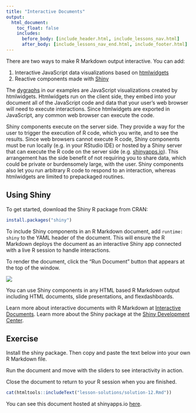 ```yaml
---
title: "Interactive Documents"
output:
  html_document:
    toc_float: false
    includes:
      before_body: [include_header.html, include_lessons_nav.html]
      after_body: [include_lessons_nav_end.html, include_footer.html]
---
```


There are two ways to make R Markdown output interactive. You can add:

1. Interactive JavaScript data visualizations based on [htmlwidgets](http://www.htmlwidgets.org/)
2. Reactive components made with [Shiny](http://shiny.rstudio.com/)

The [dygraphs](http://rstudio.github.io/dygraphs/) in our examples are JavaScript visualizations created by htmlwidgets. Htmlwidgets run on the client side, they embed into your document all of the JavaScript code and data that your user's web browser will need to execute interactions. Since htmlwidgets are exported in JavaScript, any common web browser can execute the code.

Shiny components execute on the server side. They provide a way for the user to trigger the execution of R code, which you write, and to see the results. Since web browsers cannot execute R code, Shiny components must be run locally (e.g. in your RStudio IDE) or hosted by a Shiny server that can execute the R code on the server side (e.g. [shinyapps.io](http://www.shinyapps.io/)). This arrangement has the side benefit of not requiring you to share data, which could be private or burdensomely large, with the user. Shiny components also let you run arbitrary R code to respond to an interaction, whereas htmlwidgets are limited to prepackaged routines.

## Using Shiny

To get started, download the Shiny R package from CRAN:

```r
install.packages("shiny")
```

To include Shiny components in an R Markdown document, add `runtime: shiny` to the YAML header of the document. This will ensure the R Markdown deploys the document as an interactive Shiny app connected with a live R session to handle interactions.

To render the document, click the "Run Document" button that appears at the top of the window.

![](lesson-images/shiny-code.png)

You can use Shiny components in any HTML based R Markdown output including HTML documents, slide presentations, and flexdashboards.

Learn more about interactive documents with R Markdown at [Interactive Documents](http://rmarkdown.rstudio.com/authoring_shiny.html). Learn more about the Shiny package at the [Shiny Development Center](http://shiny.rstudio.com/).

## Exercise

Install the shiny package. Then copy and paste the text below into your own R Markdown file.

Run the document and move with the sliders to see interactivity in action.

Close the document to return to your R session when you are finished.

```r
cat(htmltools::includeText("lesson-solutions/solution-12.Rmd"))
```

You can see this document hosted at shinyapps.io [here](https://gallery.shinyapps.io/solution-12/).
